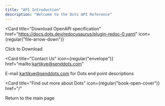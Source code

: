 ```yaml
---
title: "API Introduction"
description: "Welcome to the Dots API Reference"
---
```


<Card
  title="Download OpenAPI specification"
  href="https://docs.dots.dev/redocusaurus/plugin-redoc-0.yaml"
  icon={regular("file-arrow-down")}
>
  Click to Download
</Card>

<Card
  title="Contact Us"
  icon={regular("envelope")}
  href="mailto:kartikye@senddots.com"
>
  E-mail kartikye@senddots.com for Dots end point descriptions
</Card>

<Card
  title="Find out more about Dots"
  icon={regular("book-open-cover")}
  href="/"
>
  Return to the main page
</Card>
